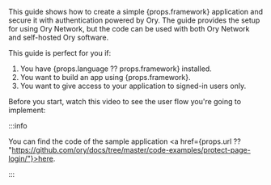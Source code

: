 
<p>
  This guide shows how to create a simple {props.framework} application and secure it with authentication powered by Ory. The
  guide provides the setup for using Ory Network, but the code can be used with both Ory Network and self-hosted Ory software.
</p>

This guide is perfect for you if:

<ol>
  <li>You have {props.language ?? props.framework} installed.</li>
  <li>You want to build an app using {props.framework}.</li>
  <li>You want to give access to your application to signed-in users only.</li>
</ol>

Before you start, watch this video to see the user flow you're going to implement:

<VideoEmbed mp4={props.mp4} webm={props.webm} />

:::info

You can find the code of the sample application <a href={props.url ??
"https://github.com/ory/docs/tree/master/code-examples/protect-page-login/"}>here</a>.

:::
